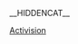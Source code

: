 __HIDDENCAT__
{{WPSS-cat}}
{{Stub Category|article=[[动视|动视]]|newstub=activision-stub|category=动视}}

[[Category:各公司电子游戏小作品|Activision]]